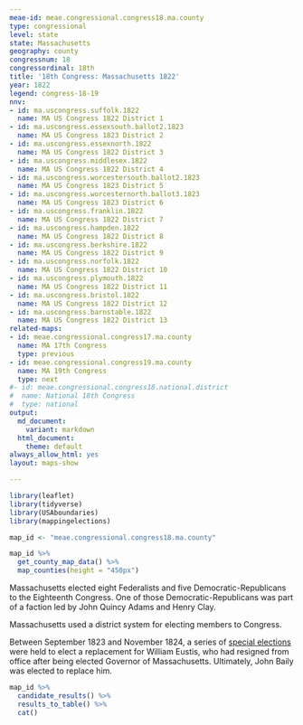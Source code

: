 ```yaml
---
meae-id: meae.congressional.congress18.ma.county
type: congressional
level: state
state: Massachusetts
geography: county
congressnum: 18
congressordinal: 18th
title: '18th Congress: Massachusetts 1822'
year: 1822
legend: congress-18-19
nnv:
- id: ma.uscongress.suffolk.1822
  name: MA US Congress 1822 District 1
- id: ma.uscongress.essexsouth.ballot2.1823
  name: MA US Congress 1823 District 2
- id: ma.uscongress.essexnorth.1822
  name: MA US Congress 1822 District 3
- id: ma.uscongress.middlesex.1822
  name: MA US Congress 1822 District 4
- id: ma.uscongress.worcestersouth.ballot2.1823
  name: MA US Congress 1823 District 5
- id: ma.uscongress.worcesternorth.ballot3.1823
  name: MA US Congress 1823 District 6
- id: ma.uscongress.franklin.1822
  name: MA US Congress 1822 District 7
- id: ma.uscongress.hampden.1822
  name: MA US Congress 1822 District 8
- id: ma.uscongress.berkshire.1822
  name: MA US Congress 1822 District 9
- id: ma.uscongress.norfolk.1822
  name: MA US Congress 1822 District 10
- id: ma.uscongress.plymouth.1822
  name: MA US Congress 1822 District 11
- id: ma.uscongress.bristol.1822
  name: MA US Congress 1822 District 12
- id: ma.uscongress.barnstable.1822
  name: MA US Congress 1822 District 13
related-maps:
- id: meae.congressional.congress17.ma.county
  name: MA 17th Congress
  type: previous
- id: meae.congressional.congress19.ma.county
  name: MA 19th Congress
  type: next
#- id: meae.congressional.congress18.national.district
#  name: National 18th Congress
#  type: national
output:
  md_document:
    variant: markdown
  html_document:
    theme: default
always_allow_html: yes
layout: maps-show

---
```


```r
library(leaflet)
library(tidyverse)
library(USAboundaries)
library(mappingelections)

map_id <- "meae.congressional.congress18.ma.county"
```

<div class="map">

```r
map_id %>%
  get_county_map_data() %>%
  map_counties(height = "450px")
```

</div>

Massachusetts elected eight Federalists and five Democratic-Republicans to the Eighteenth Congress. One of those Democratic-Republicans was part of a faction led by John Quincy Adams and Henry Clay. 

Massachusetts used a district system for electing members to Congress. 

Between September 1823 and November 1824, a series of [special elections](https://elections.lib.tufts.edu/catalog/BJ0321) were held to elect a replacement for William Eustis, who had resigned from office after being elected Governor of Massachusetts. Ultimately, John Baily was elected to replace him.

<div class="results-table">

```r
map_id %>%
  candidate_results() %>%
  results_to_table() %>%
  cat()
```

</div>
